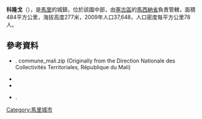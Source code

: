 '''科隆戈'''（{{lang-fr|Kolongo}}），是[[馬里|馬里]]的城鎮，位於該國中部，由[[塞古區|塞古區]]的[[馬西納省|馬西納省]]負責管轄，面積484平方公里，海拔高度277米，2009年人口37,648，人口密度每平方公里78人。

==參考資料==
*{{citation|contribution=Common and Fundamental Operational Datasets Registry: Mali |publisher=United Nations Office for the Coordination of Humanitarian Affairs |url=http://cod.humanitarianresponse.info/country-region/mali |deadurl=yes |archiveurl=https://web.archive.org/web/20121214211137/http://cod.humanitarianresponse.info/country-region/Mali |archivedate=2012-12-14 }}. commune_mali.zip (Originally from the Direction Nationale des Collectivités Territoriales, République du Mali)
*{{citation | url=http://instat.gov.ml/documentation/segou.pdf | publisher=République de Mali: Institut National de la Statistique | title=Resultats Provisoires RGPH 2009 (Région de Ségou) | language=fr | accessdate=2015-07-22 | archive-date=2012-09-19 | archive-url=https://www.webcitation.org/6AnaY2J1p?url=http://instat.gov.ml/documentation/Segou.pdf | dead-url=no }}
*{{citation |title=Communes de la Région de Ségou |publisher=Ministère de l’administration territoriale et des collectivités locales, République du Mali |url=http://www.matcl.gov.ml/pdf/ComRegSegou.pdf |language=fr |deadurl=yes |archiveurl=https://www.webcitation.org/6AnaeXgXv?url=http://www.matcl.gov.ml/pdf/ComRegSegou.pdf |archivedate=2012-09-19 }}
*{{citation | title=Plan de Sécurité Alimentaire Commune Rurale de Kolongo 2007-2011 | publisher=Commissariat à la Sécurité Alimentaire, République du Mali, USAID-Mali | year=2007 | url=http://www.aec.msu.edu/fs2/mali_fd_strtgy/plans/segou/macina/psa_kolongo.pdf | language=fr | deadurl=yes | archiveurl=https://web.archive.org/web/20120911041110/http://www.aec.msu.edu/fs2/mali_fd_strtgy/plans/segou/macina/psa_kolongo.pdf | archivedate=2012年9月11日 | df= }}.

{{Coord|13|52|50|N|5|41|10|W|display=title}}

{{塞古區}}

[[Category:馬里城市|Category:馬里城市]]


{{Mali-geo-stub}}